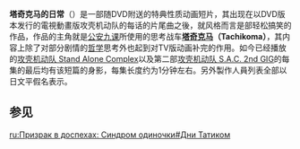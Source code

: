 '''塔奇克马的日常'''（{{lang|ja|'''タチコマな日々'''，'''Ghost in the Shell: Tachikoma Days'''}}）是一部随DVD附送的特典性质动画短片，其出现在以DVD版本发行的電視動畫版攻壳机动队的每话的片尾曲之後，就风格而言是部轻松搞笑的作品，作品的主角就是[[公安九课|公安九课]]所使用的思考战车'''[[塔奇克马|塔奇克马]]（Tachikoma）'''，其内容上除了对部分剧情的[[哲学|哲学]]思考外也起到对TV版动画补完的作用。如今已经播放的[[攻壳机动队_Stand_Alone_Complex|攻壳机动队 Stand Alone Complex]]以及第二部[[攻壳机动队_S.A.C._2nd_GIG|攻壳机动队 S.A.C. 2nd GIG]]的每集的最后均有该短篇的身影，每集长度约为1分钟左右。另外製作人員列表全部以日文平假名表示。

== 参见 ==
{{攻壳机动队}}
{{acg-stub}}

[[ru:Призрак_в_доспехах:_Синдром_одиночки#Дни_Татиком|ru:Призрак в доспехах: Синдром одиночки#Дни Татиком]]